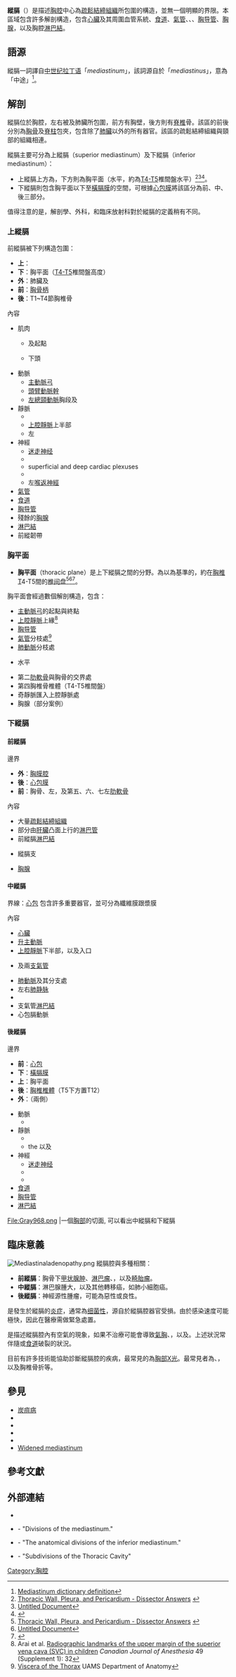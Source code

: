 {{Infobox anatomy
| Name        = 縱膈
| Latin       = mediastinum<ref>https://www.unifr.ch/ifaa/Public/EntryPage/TA98%20Tree/Alpha/All%20KWIC%20W%20LA.htm</ref>
| Image       = Mediastinum anatomy.jpg
| Caption     = 縱膈解剖圖
| Image2      = Mediastinum.png
| Caption2    = 縱膈通過{{en-link|胸角骨|Sternal angle}}隔開成上縱膈和下縱膈
| System      =
<!--
| GraySubject = 239
| GrayPage    = 1090
| DorlandsPre = m_06
| DorlandsSuf = 12518945
-->
}}
'''縱膈'''（{{lang|la|mediastinum}}）是描述[[胸腔|胸腔]]中心為[[疏鬆結締組織|疏鬆結締組織]]所包圍的構造，並無一個明顯的界限。本區域包含許多解剖構造，包含[[心臟|心臟]]及其周圍血管系統、[[食道|食道]]、[[氣管|氣管]]、{{tsl|en|phrenic nerve|膈神經}}、{{tsl|en|cardiac nerve|心臟神經}}、[[胸导管|胸导管]]、[[胸腺|胸腺]]，以及胸腔[[淋巴結|淋巴結]]。

==語源==
縱膈一詞譯自[[中世纪拉丁语|中世纪拉丁语]]「''mediastinum''」，該詞源自於「''mediastinus''」，意為「中途」<ref>[http://www.yourdictionary.com/mediastinum Mediastinum dictionary definition]</ref>。

==解剖==
縱膈位於胸腔，左右被{{tsl|en|pulmonary pleurae|胸肋膜}}及肺臟所包圍，前方有胸壁，後方則有[[脊椎|脊椎]]骨。該區的前後分別為[[胸骨|胸骨]]及[[脊椎|脊柱]]包夾，包含除了[[肺臟|肺臟]]以外的所有器官。該區的疏鬆結締組織與頸部的組織相連。

縱膈主要可分為上縱膈（superior mediastinum）及下縱膈（inferior mediastinum）：
*上縱膈上方為{{tsl|en|superior thoracic aperture|胸廓上口}}，下方則為胸平面（{{tsl|en|sternal angle|胸骨角}}水平，約為[[胸椎|T4-T5]]椎間盤水平）<ref>[http://anatomy.med.umich.edu/cardiovascular_system/thorax_wall_ans.html Thoracic Wall, Pleura, and Pericardium - Dissector Answers<!-- Bot generated title -->] {{webarchive|url=https://web.archive.org/web/20120901215701/http://anatomy.med.umich.edu/cardiovascular_system/thorax_wall_ans.html |date=2012-09-01 }}</ref><ref>[http://dba.med.sc.edu/GROSS/practise1.htm Untitled Document<!-- Bot generated title -->]</ref><ref>{{Cite web |url=http://anatomy.uams.edu/AnatomyHTML/topogr_thorax.html |title=UAMS Department of Anatomy - Topographical Anatomy - Thorax<!-- Bot generated title --> |accessdate=2016-09-25 |archive-date=2004-08-17 |archive-url=https://web.archive.org/web/20040817005148/http://anatomy.uams.edu/anatomyhtml/topogr_thorax.html |dead-url=no }}</ref>。
*下縱膈則包含胸平面以下至[[橫膈膜|橫膈膜]]的空間，可根據[[心包膜|心包膜]]將該區分為前、中、後三部分。

值得注意的是，解剖學、外科，和臨床放射科對於縱膈的定義稍有不同。

===上縱膈===
前縱膈被下列構造包圍：
* '''上'''：{{tsl|en|thoracic inlet|胸腔入口}}
* '''下'''：胸平面（[[胸椎|T4-T5]]椎間盤高度）
* '''外'''：肺臟及{{tsl|en|pulmonary pleurae|胸肋膜}}
* '''前'''：[[胸骨|胸骨柄]]
* '''後'''：T1~T4節胸椎骨

{{collapse top|title=內容}}
;內容
* 肌肉
** {{tsl|en|Sternohyoidei|胸舌骨肌}}及{{tsl|en|Sternothyreoidei|胸甲狀肌}}起點
** {{tsl|en|Longi colli|頸長肌}}下頭
* 動脈
** [[主動脈弓|主動脈弓]]
** [[頭臂動脈幹|頭臂動脈幹]]
** [[總頸動脈|左總頸動脈]]胸段及{{tsl|en|left subclavian|左鎖骨下動脈}}
* 靜脈
** {{tsl|en|brachiocephalic veins|頭臂靜脈}}
** [[上腔靜脈|上腔靜脈]]上半部
** 左{{tsl|en|highest intercostal vein|最上肋間靜脈}}
* 神經
** [[迷走神经|迷走神经]]
** {{tsl|en|cardiac nerve|心神經}}
** superficial and deep cardiac plexuses
** {{tsl|en|phrenic nerve|膈神經}}
** 左[[喉返神經|喉返神經]]
* [[氣管|氣管]]
* [[食道|食道]]
* [[胸导管|胸导管]]
* 殘餘的[[胸腺|胸腺]]
* [[淋巴結|淋巴結]]
* 前縱韌帶
{{collapse bottom}}

===胸平面===
* '''胸平面'''（thoracic plane）是上下縱膈之間的分野。為以{{tsl|en|sternal angle|胸骨角}}為基準的{{tsl|en|anatomical plane|解剖平面}}，約在[[胸椎|胸椎]]T4-T5間的[[椎间盘|椎间盘]]<ref>[http://anatomy.med.umich.edu/cardiovascular_system/thorax_wall_ans.html Thoracic Wall, Pleura, and Pericardium - Dissector Answers<!-- Bot generated title -->] {{webarchive|url=https://web.archive.org/web/20120901215701/http://anatomy.med.umich.edu/cardiovascular_system/thorax_wall_ans.html |date=2012-09-01 }}</ref><ref>[http://dba.med.sc.edu/GROSS/practise1.htm Untitled Document<!-- Bot generated title -->]</ref><ref>{{Cite web |url=http://anatomy.uams.edu/AnatomyHTML/topogr_thorax.html |title=UAMS Department of Anatomy - Topographical Anatomy - Thorax<!-- Bot generated title --> |accessdate=2016-09-25 |archive-date=2004-08-17 |archive-url=https://web.archive.org/web/20040817005148/http://anatomy.uams.edu/anatomyhtml/topogr_thorax.html |dead-url=no }}</ref>。

胸平面會經過數個解剖構造，包含：
* [[主動脈弓|主動脈弓]]的起點與終點
* [[上腔靜脈|上腔靜脈]]上緣<ref>Arai et al. [http://www.cja-jca.org/cgi/content/full/49/suppl_1/A32 Radiographic landmarks of the upper margin of the superior vena cava (SVC) in children]{{dead link|date=2018年4月 |bot=InternetArchiveBot |fix-attempted=yes }} ''Canadian Journal of Anesthesia'' 49 (Supplement 1): 32 </ref>
* [[胸导管|胸导管]]
* [[氣管|氣管]]分枝處<ref>[http://anatomy.uams.edu/AnatomyHTML/viscera_thorax.html Viscera of the Thorax] UAMS Department of Anatomy </ref>
* [[肺動脈|肺動脈]]分枝處 
* {{tsl|en|sternal angle|胸骨角}}水平
* 第二[[肋軟骨|肋軟骨]]與胸骨的交界處
* 第四胸椎骨椎體（T4-T5椎間盤）
* 奇靜脈匯入上腔靜脈處
* 胸腺（部分案例）

===下縱膈===
====前縱膈====
;邊界
* '''外'''：[[胸膜腔|胸膜腔]]
* '''後'''：[[心包膜|心包膜]]
* '''前'''：胸骨、左{{tsl|en|transversus thoracis|胸橫肌}}，及第五、六、七左[[肋軟骨|肋軟骨]]
{{collapse top|title=內容}}
;內容
* 大量[[疏鬆結締組織|疏鬆結締組織]]
* 部分由[[肝臟|肝臟]]凸面上行的[[淋巴管|淋巴管]]
* 前縱膈[[淋巴結|淋巴結]]
* {{tsl|en|internal thoracic artery|內胸動脈}}縱膈支
* [[胸腺|胸腺]]
{{collapse bottom}}

====中縱膈====
界線：[[心包|心包]]
包含許多重要器官，並可分為纖維膜跟漿膜

{{collapse top|title=內容}}
;內容
* [[心臟|心臟]]
* [[升主動脈|升主動脈]]
* [[上腔靜脈|上腔靜脈]]下半部，以及{{tsl|en|azygos vein|奇靜脈}}入口
* {{tsl|en|bifurcation of the trachea|氣管分支}}及兩[[支氣管|支氣管]]
* [[肺動脈|肺動脈]]及其分支處
* 左右[[肺静脉|肺静脉]]
* {{tsl|en|phrenic nerves|膈神經}}
* 支氣管[[淋巴結|淋巴結]]
* 心包膈動脈
{{collapse bottom}}

====後縱膈====
;邊界
* '''前'''：[[心包|心包]]
* '''下'''：[[橫膈膜|橫膈膜]]
* '''上'''：胸平面
* '''後'''：[[脊椎|胸椎椎體]]（T5下方置T12）
* '''外'''：{{tsl|en|mediastinal pleura||肋膜腔}}（兩側）

{{collapse top|title=內容}}
* 動脈
** {{tsl|en|Thoracic aorta|胸主動脈}}
* 靜脈
** {{tsl|en|azygos vein|奇靜脈}}
** the {{tsl|en|hemiazygos vein|半奇靜脈}}以及{{tsl|en|accessory hemiazygos vein|副半奇靜脈}}
* 神經
** [[迷走神经|迷走神经]]
** {{tsl|en|splanchnic nerves|內臟神經}}
** {{tsl|en|sympathetic chain|交感神經鏈}}
* [[食道|食道]]
* [[胸导管|胸导管]]
* [[淋巴結|淋巴結]]
{{collapse bottom}}

<gallery>
File:Gray968.png |一個[[胸|胸部]]的切面, 可以看出中縱膈和下縱膈
</gallery>

==臨床意義==
[[File:Mediastinaladenopathy.png|thumb]]
縱膈腔與多種{{tsl|en|mediastinal tumor|縱膈瘤|腫瘤}}相關：
* '''前縱膈'''：胸骨下[[甲状腺肿|甲状腺肿]]、[[淋巴瘤|淋巴瘤]]、{{tsl|en|thymoma|胸腺腫瘤}}，以及[[畸胎瘤|畸胎瘤]]。
* '''中縱膈'''：淋巴腺腫大，以及其他轉移癌，如肺小細胞癌。
* '''後縱膈'''：神經源性腫瘤，可能為惡性或良性。

{{tsl|en|Mediastinitis|縱膈炎}}是發生於縱膈的[[炎症|炎症]]，通常為[[细菌|细菌性]]，源自於縱膈腔器官受損。由於感染速度可能極快，因此在醫療需做緊急處置。

{{tsl|en|Pneumomediastinum|縱膈腔氣腫}}是描述縱膈腔內有空氣的現象，如果不治療可能會導致[[氣胸|氣胸]]、{{tsl|en|pneumoperitoneum|腹腔積氣}}，以及{{tsl|en|pneumopericardium|心包積氣}}。上述狀況常伴隨{{tsl|en|Boerhaave's syndrome||Boerhaave's syndrome}}或[[食道|食道]]破裂的狀況。

目前有許多技術能協助診斷縱膈腔的疾病，最常見的為[[胸部X光|胸部X光]]。最常見者為{{tsl|en|traumatic aortic rupture||創傷性主動脈破裂}}、{{tsl|en|thoracic aortic aneurysm||胸主動脈瘤}}，以及胸椎骨折等。

==參見==
* [[炭疽病|炭疽病]]
* {{tsl|en|Mediastinum testis|睪丸縱膈}}
* {{tsl|en|Mediastinal germ cell tumor||Mediastinal germ cell tumor}}
* {{tsl|en|Mediastinitis||Mediastinitis}}
* {{tsl|en|Mediastinal tumor||Mediastinal tumor}}
* [[縱膈|Widened mediastinum]]

== 參考文獻 ==
{{Gray's}}
{{reflist}}

==外部連結==
{{wiktionary}}
* {{GPNotebook|1691353147}}
* {{SUNYAnatomyFigs|21|01|03}} - "Divisions of the mediastinum."
* {{SUNYAnatomyFigs|21|02|03}} - "The anatomical divisions of the inferior mediastinum."
* {{NormanAnatomy|thoraxlesson3}} - "Subdivisions of the Thoracic Cavity"

{{Thoracic cavity}}

[[Category:胸腔|Category:胸腔]]